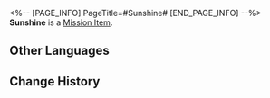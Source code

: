 <%-- [PAGE_INFO]
PageTitle=#Sunshine#
[END_PAGE_INFO] --%>
{{Item Infobox
|id          = 140118
|image       = Item Sunshine.png
|type        = Mission Item
|invCategory = Missions
|rarity      = 3
|effect      = 
|description = A lovely small red-and-yellow flower that looks like the sun.
}}
{{Description|''"Just looking at it makes you feel warm inside."''}}
'''Sunshine''' is a [[Mission Item]].

==Other Languages==
{{Other Languages
|en   = Sunshine
|zhs  = 暖阳花
|zht  = 暖陽花
|ja   = 暖陽花
|ko   = 햇살꽃
|es   = Mirasol cálido
|fr   = Rayon-de-soleil
|ru   = Солнечник
|th   = Sunshine
|vi   = Hoa Nắng Ấm
|de   = Sonnenschein
|id   = Sunshine
|pt   = Luz-Do-Sol
}}

==Change History==
{{Change History|2.0}}